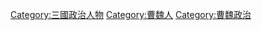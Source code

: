 {{Catnav|頁面分類|...|三国|曹魏|曹魏人}}
{{Catnav|頁面分類|...|三国|三国人|曹魏人}}
{{Catnav|頁面分類|...|三国|三国人|三國政治人物}}
{{Catnav|頁面分類|...|各朝代中国人|三国人|曹魏人}}
{{Catnav|頁面分類|...|各朝代中国人|三国人|三國政治人物}}

[[Category:三國政治人物|Category:三國政治人物]]
[[Category:曹魏人|Category:曹魏人]]
[[Category:曹魏政治|Category:曹魏政治]]